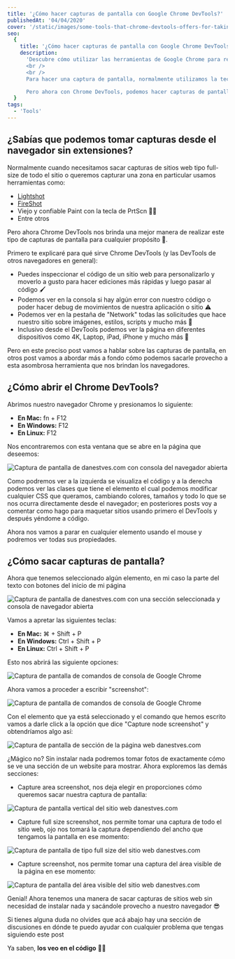```yaml
---
title: '¿Cómo hacer capturas de pantalla con Google Chrome DevTools?'
publishedAt: '04/04/2020'
cover: '/static/images/some-tools-that-chrome-devtools-offers-for-taking-screenshots/banner.jpeg'
seo:
  {
    title: '¿Cómo hacer capturas de pantalla con Google Chrome DevTools?',
    description:
      'Descubre cómo utilizar las herramientas de Google Chrome para realizar fácilmente capturas de pantalla de sitios web o de cualquier otra página web.
      <br />
      <br />
      Para hacer una captura de pantalla, normalmente utilizamos la tecla de acceso directo Guardar imagen descargada y simplemente extraemos la imagen del archivo descargado abriéndolo en un gestor de archivos de nuestra elección.

      Pero ahora con Chrome DevTools, podemos hacer capturas de pantalla sin extraer nada 😲.',
  }
tags:
  - 'Tools'
---
```


## ¿Sabías que podemos tomar capturas desde el navegador sin extensiones?

Normalmente cuando necesitamos sacar capturas de sitios web tipo full-size de todo el sitio o queremos capturar una zona en particular usamos herramientas como:

- [Lightshot](https://prnt.sc/)
- [FireShot](https://chrome.google.com/webstore/detail/take-webpage-screenshots/mcbpblocgmgfnpjjppndjkmgjaogfceg?hl=es)
- Viejo y confiable Paint con la tecla de PrtScn 🧙‍♂️
- Entre otros

Pero ahora Chrome DevTools nos brinda una mejor manera de realizar este tipo de capturas de pantalla para cualquier propósito 🤩.

Primero te explicaré para qué sirve Chrome DevTools (y las DevTools de otros navegadores en general):

- Puedes inspeccionar el código de un sitio web para personalizarlo y moverlo a gusto para hacer ediciones más rápidas y luego pasar al código 🖌
- Podemos ver en la consola si hay algún error con nuestro código o poder hacer debug de movimientos de nuestra aplicación o sitio ⚠️
- Podemos ver en la pestaña de "Network" todas las solicitudes que hace nuestro sitio sobre imágenes, estilos, scripts y mucho más 📶
- Inclusivo desde el DevTools podemos ver la página en diferentes dispositivos como 4K, Laptop, iPad, iPhone y mucho más 📱

Pero en este preciso post vamos a hablar sobre las capturas de pantalla, en otros post vamos a abordar más a fondo cómo podemos sacarle provecho a esta asombrosa herramienta que nos brindan los navegadores.

## ¿Cómo abrir el Chrome DevTools?

Abrimos nuestro navegador Chrome y presionamos lo siguiente:

- **En Mac:** fn + F12
- **En Windows:** F12
- **En Linux:** F12

Nos encontraremos con esta ventana que se abre en la página que deseemos:

<Image
  alt="Captura de pantalla de danestves.com con consola del navegador abierta"
  height={899}
  src="/static/images/some-tools-that-chrome-devtools-offers-for-taking-screenshots/img1.png"
  width={1920}
/>

Como podremos ver a la izquierda se visualiza el código y a la derecha podemos ver las clases que tiene el elemento el cual podemos modificar cualquier CSS que queramos, cambiando colores, tamaños y todo lo que se nos ocurra directamente desde el navegador; en posteriores posts voy a comentar como hago para maquetar sitios usando primero el DevTools y después yéndome a código.

Ahora nos vamos a parar en cualquier elemento usando el mouse y podremos ver todas sus propiedades.

## ¿Cómo sacar capturas de pantalla?

Ahora que tenemos seleccionado algún elemento, en mi caso la parte del texto con botones del inicio de mi página

<Image
  alt="Captura de pantalla de danestves.com con una sección seleccionada y consola de navegador abierta"
  height={513}
  src="/static/images/some-tools-that-chrome-devtools-offers-for-taking-screenshots/img2.png"
  width={1920}
/>

Vamos a apretar las siguientes teclas:

- **En Mac:** ⌘ + Shift + P
- **En Windows:** Ctrl + Shift + P
- **En Linux:** Ctrl + Shift + P

Esto nos abrirá las siguiente opciones:

<Image
  alt="Captura de pantalla de comandos de consola de Google Chrome"
  height={410}
  src="/static/images/some-tools-that-chrome-devtools-offers-for-taking-screenshots/img3.png"
  width={710}
/>

Ahora vamos a proceder a escribir "screenshot":

<Image
  alt="Captura de pantalla de comandos de consola de Google Chrome"
  height={336}
  src="/static/images/some-tools-that-chrome-devtools-offers-for-taking-screenshots/img4.png"
  width={832}
/>

Con el elemento que ya está seleccionado y el comando que hemos escrito vamos a darle click a la opción que dice "Capture node screenshot" y obtendríamos algo así:

<Image
  alt="Captura de pantalla de sección de la página web danestves.com"
  height={249}
  src="/static/images/some-tools-that-chrome-devtools-offers-for-taking-screenshots/img5.png"
  width={590}
/>

¿Mágico no? Sin instalar nada podremos tomar fotos de exactamente cómo se ve una sección de un website para mostrar. Ahora exploremos las demás secciones:

- Capture area screenshot, nos deja elegir en proporciones cómo queremos sacar nuestra captura de pantalla:

<Image
  alt="Captura de pantalla vertical del sitio web danestves.com"
  height={490}
  src="/static/images/some-tools-that-chrome-devtools-offers-for-taking-screenshots/img6.png"
  width={125}
/>

- Capture full size screenshot, nos permite tomar una captura de todo el sitio web, ojo nos tomará la captura dependiendo del ancho que tengamos la pantalla en ese momento:

<Image
  alt="Captura de pantalla de tipo full size del sitio web danestves.com"
  height={2647}
  src="/static/images/some-tools-that-chrome-devtools-offers-for-taking-screenshots/img7.png"
  width={1091}
/>

- Capture screenshot, nos permite tomar una captura del área visible de la página en ese momento:

<Image
  alt="Captura de pantalla del área visible del sitio web danestves.com"
  height={842}
  src="/static/images/some-tools-that-chrome-devtools-offers-for-taking-screenshots/img8.png"
  width={1091}
/>

Genial! Ahora tenemos una manera de sacar capturas de sitios web sin necesidad de instalar nada y sacándole provecho a nuestro navegador 😎

Si tienes alguna duda no olvides que acá abajo hay una sección de discusiones en dónde te puedo ayudar con cualquier problema que tengas siguiendo este post

Ya saben, **los veo en el código** 👨‍💻
